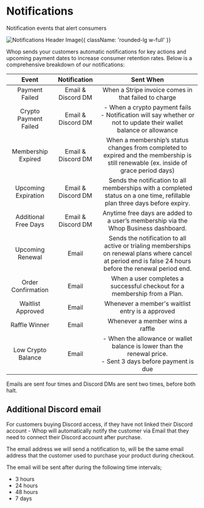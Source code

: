
<HeroPattern />

<div className='lead'>

# Notifications

Notification events that alert consumers 

![Notifications Header Image](https://i.imgur.com/bz6S1SI.png){{ className: 'rounded-lg w-full' }}

Whop sends your customers automatic notifications for key actions and upcoming payment dates to increase consumer retention rates. Below is a comprehensive breakdown of our notifications:

| Event | Notification | Sent When |
|:--------:|:--------:|:--------:|
| Payment Failed | Email & Discord DM | When a Stripe invoice comes in that failed to charge | 
| Crypto Payment Failed | Email & Discord DM | - When a crypto payment fails <br/>- Notification will say whether or not to update their wallet balance or allowance |
| Membership Expired | Email & Discord DM | When a membership’s status changes from completed to expired and the membership is still renewable (ex. inside of grace period days) |
| Upcoming Expiration | Email & Discord DM | Sends the notification to all memberships with a completed status on a one time, refillable plan three days before expiry. |
| Additional Free Days | Email & Discord DM | Anytime free days are added to a user’s membership via the Whop Business dashboard. |
| Upcoming Renewal | Email | Sends the notification to all active or trialing memberships on renewal plans where cancel at period end is false 24 hours before the renewal period end. |
| Order Confirmation | Email | When a user completes a successful checkout for a membership from a Plan. |
| Waitlist Approved | Email | Whenever a member's waitlist entry is a approved |
| Raffle Winner | Email | Whenever a member wins a raffle |
| Low Crypto Balance | Email | - When the allowance or wallet balance is lower than the renewal price. <br/>- Sent 3 days before payment is due |

Emails are sent four times and Discord DMs are sent two times, before both halt. 

## Additional Discord email

For customers buying Discord access, if they have not linked their Discord account - Whop will automatically notify the customer via Email that they need to connect their Discord account after purchase.  

The email address we will send a notification to, will be the same email address that the customer used to purchase your product during checkout. 

The email will be sent after during the following time intervals;

- 3 hours
- 24 hours
- 48 hours
- 7 days

</div>